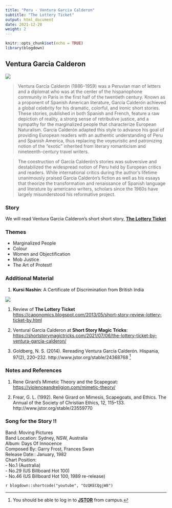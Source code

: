 ```yaml
---
title: "Peru - Ventura Garcia Calderon"
subtitle: "The Lottery Ticket"
output: html_document
date: 2021-12-28
weight: 2
---
```


```r
knitr::opts_chunk$set(echo = TRUE)
library(blogdown)
```

## Ventura Garcia Calderon

![](https://upload.wikimedia.org/wikipedia/commons/thumb/2/2a/Ventura_Garcia_Calderon.jpg/330px-Ventura_Garcia_Calderon.jpg)

> Ventura García Calderón (1886–1959) was a Peruvian man of letters and a diplomat who was at the center of the hispanophone community in Paris in the first half of the twentieth century. Known as a proponent of Spanish American literature, García Calderón achieved a global celebrity for his dramatic, colorful, and ironic short stories. These stories, published in both Spanish and French, feature a raw depiction of reality, a strong sense of retributive justice, and a sympathy for the marginalized people that characterize European Naturalism. García Calderón adapted this style to advance his goal of providing European readers with an authentic understanding of Peru and Spanish America, thus replacing the voyeuristic and patronizing notion of the "exotic" inherited from literary romanticism and nineteenth-century travel writers. 

> The construction of García Calderón's stories was subversive and destabilized the widespread notion of Peru held by European critics and readers. While international critics during the author's lifetime unanimously praised García Calderón's fiction as well as his essays that theorize the transformation and renaissance of Spanish language and literature by americano writers, scholars since the 1960s have largely misunderstood his reformative project. 

### Story

We will read Ventura Garcia Calderon's short short story, <u>[**The Lottery Ticket**](/pdf/ISTW/TheLotteryTicket.docx)</u>


### Themes

- Marginalized People
- Colour
- Women and Objectification
- Mob Justice
- The Art of Protest!

  
### Additional Material

1. **Kursi Nashin**: A Certificate of Discrimination from British India

![](KursiNashin.jpg)

1. Review of **The Lottery Ticket** <https://caponomics.blogspot.com/2013/05/short-story-review-lottery-ticket-by.html>

2. Ventural Garcia Calderon at **Short Story Magic Tricks**: <https://shortstorymagictricks.com/2021/07/06/the-lottery-ticket-by-ventura-garcia-calderon/>

3. Goldberg, N. S. (2014). Rereading Ventura García Calderón. Hispania, 97(2), 220–232. http://www.jstor.org/stable/24368768 [^1]


### Notes and References  

1. Rene Girard's Mimetic Theory and the Scapegoat: <https://violenceandreligion.com/mimetic-theory/>

2. Frear, G. L. (1992). René Girard on Mimesis, Scapegoats, and Ethics. The Annual of the Society of Christian Ethics, 12, 115–133. http://www.jstor.org/stable/23559770


### Song for the Story !!

Band: Moving Pictures  
Band Location: Sydney, NSW, Australia  
Album: Days Of Innocence  
Composed By: Garry Frost, Frances Swan  
Release Date:: January, 1982  
Chart Position:   
  - No.1 (Australia)  
  - No.29 (US Billboard Hot 100)  
  - No.46 (US Billboard Hot 100, 1989 re-release)    
   

`r blogdown::shortcode("youtube", "OzQKECQgjW8")`


[^1]:You should be able to log in to <u>[**JSTOR**](https://jstor.org)</u> from campus. 
